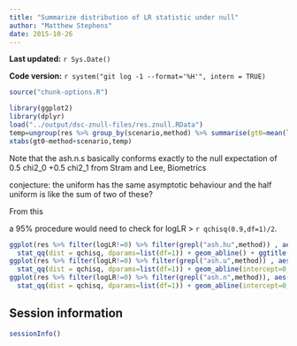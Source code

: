 ```yaml
---
title: "Summarize distribution of LR statistic under null"
author: "Matthew Stephens"
date: 2015-10-26
---
```


**Last updated:** `r Sys.Date()`

**Code version:** `r system("git log -1 --format='%H'", intern = TRUE)`

```r
source("chunk-options.R")
```


```r
library(ggplot2)
library(dplyr)
load("../output/dsc-znull-files/res.znull.RData")
temp=ungroup(res %>% group_by(scenario,method) %>% summarise(gt0=mean(logLR>0)))
xtabs(gt0~method+scenario,temp)

```


Note that the ash.n.s basically conforms exactly to the null expectation
of 0.5 chi2_0 +0.5 chi2_1 from Stram and Lee, Biometrics

conjecture: the uniform has the same asymptotic behaviour
and the half uniform is like the sum of two of these?

From this

a 95% procedure would need to check for logLR > `r qchisq(0.9,df=1)/2`.

```r
ggplot(res %>% filter(logLR!=0) %>% filter(grepl("ash.hu",method)) , aes(sample = logLR)) + facet_grid(scenario~method) +
  stat_qq(dist = qchisq, dparams=list(df=1)) + geom_abline() + ggtitle("qqplot under null vs chisq-1; line slope=1")
ggplot(res %>% filter(logLR!=0) %>% filter(grepl("ash.u",method)) , aes(sample = logLR)) + facet_grid(scenario~method) +
  stat_qq(dist = qchisq, dparams=list(df=1)) + geom_abline(intercept=0,slope=0.5) + ggtitle("qqplot under null vs chisq-1; line slope=0.5")
ggplot(res %>% filter(logLR!=0) %>% filter(grepl("ash.n",method)), aes(sample = logLR)) + facet_grid(scenario~method) +
  stat_qq(dist = qchisq, dparams=list(df=1)) + geom_abline(intercept=0,slope=0.5) + ggtitle("qqplot under null vs chisq-1; line slope=0.5")

```

## Session information

```r
sessionInfo()
```

